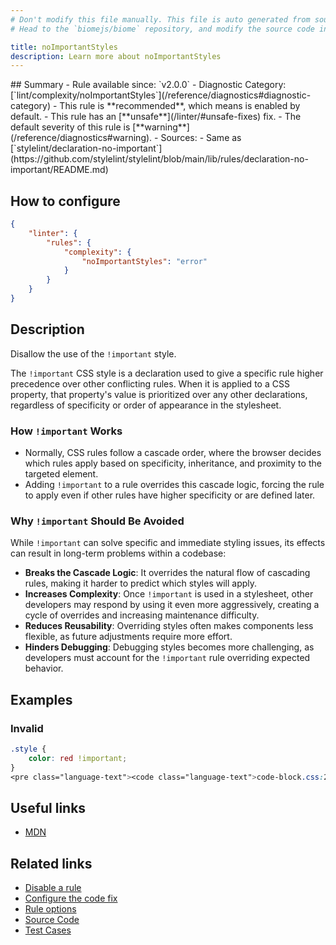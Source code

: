 ```yaml
---
# Don't modify this file manually. This file is auto generated from source, and you will lose your changes next time the website is built.
# Head to the `biomejs/biome` repository, and modify the source code in there.

title: noImportantStyles
description: Learn more about noImportantStyles
---
```


<Tabs>
<TabItem label="CSS" icon="seti:css">
## Summary
- Rule available since: `v2.0.0`
- Diagnostic Category: [`lint/complexity/noImportantStyles`](/reference/diagnostics#diagnostic-category)
- This rule is **recommended**, which means is enabled by default.
- This rule has an [**unsafe**](/linter/#unsafe-fixes) fix.
- The default severity of this rule is [**warning**](/reference/diagnostics#warning).
- Sources: 
  - Same as [`stylelint/declaration-no-important`](https://github.com/stylelint/stylelint/blob/main/lib/rules/declaration-no-important/README.md)

## How to configure
```json title="biome.json"
{
	"linter": {
		"rules": {
			"complexity": {
				"noImportantStyles": "error"
			}
		}
	}
}

```
## Description
Disallow the use of the `!important` style.

The `!important` CSS style is a declaration used to give a specific rule
higher precedence over other conflicting rules. When it is applied to a CSS
property, that property's value is prioritized over any other declarations,
regardless of specificity or order of appearance in the stylesheet.

### How `!important` Works

- Normally, CSS rules follow a cascade order, where the browser decides
which rules apply based on specificity, inheritance, and proximity to the
targeted element.
- Adding `!important` to a rule overrides this cascade logic, forcing the
rule to apply even if other rules have higher specificity or are defined later.

### Why `!important` Should Be Avoided

While `!important` can solve specific and immediate styling issues, its effects
can result in long-term problems within a codebase:

- **Breaks the Cascade Logic**: It overrides the natural flow of cascading rules,
making it harder to predict which styles will apply.
- **Increases Complexity**: Once `!important` is used in a stylesheet, other developers
may respond by using it even more aggressively, creating a cycle of overrides and
increasing maintenance difficulty.
- **Reduces Reusability**: Overriding styles often makes components less flexible,
as future adjustments require more effort.
- **Hinders Debugging**: Debugging styles becomes more challenging, as developers
must account for the `!important` rule overriding expected behavior.

## Examples

### Invalid

```css
.style {
    color: red !important;
}
<pre class="language-text"><code class="language-text">code-block.css:2:16 <a href="https://biomejs.dev/linter/rules/no-important-styles">lint/complexity/noImportantStyles</a> <span style="color: #000; background-color: #ddd;"> FIXABLE </span> ━━━━━━━━━━━━━━━━━━━━━━━━━━━━━━━━━━━━<br /><br />  <strong><span style="color: Orange;">⚠</span></strong> <span style="color: Orange;">Avoid the use of the </span><span style="color: Orange;"><strong>!important</strong></span><span style="color: Orange;"> style.</span><br />  <br />    <strong>1 │ </strong>.style &#123;<br />  <strong><span style="color: Tomato;">&gt;</span></strong> <strong>2 │ </strong>    color: red !important;<br />   <strong>   │ </strong>               <strong><span style="color: Tomato;">^</span></strong><strong><span style="color: Tomato;">^</span></strong><strong><span style="color: Tomato;">^</span></strong><strong><span style="color: Tomato;">^</span></strong><strong><span style="color: Tomato;">^</span></strong><strong><span style="color: Tomato;">^</span></strong><strong><span style="color: Tomato;">^</span></strong><strong><span style="color: Tomato;">^</span></strong><strong><span style="color: Tomato;">^</span></strong><strong><span style="color: Tomato;">^</span></strong><br />    <strong>3 │ </strong>&#125;<br />    <strong>4 │ </strong><br />  <br />  <strong><span style="color: lightgreen;">ℹ</span></strong> <span style="color: lightgreen;">This style reverses the cascade logic, and precedence is reversed. This could lead to having styles with higher specificity being overridden by styles with lower specificity.</span><br />  <br />  <strong><span style="color: lightgreen;">ℹ</span></strong> <span style="color: lightgreen;">Unsafe fix</span><span style="color: lightgreen;">: </span><span style="color: lightgreen;">Remove the style.</span><br />  <br />  <strong>  2 │ </strong><span style="opacity: 0.8;">·</span><span style="opacity: 0.8;">·</span><span style="opacity: 0.8;">·</span><span style="opacity: 0.8;">·</span>color:<span style="opacity: 0.8;">·</span>red<span style="opacity: 0.8;"><span style="color: Tomato;">·</span></span><span style="color: Tomato;">!</span><span style="color: Tomato;">i</span><span style="color: Tomato;">m</span><span style="color: Tomato;">p</span><span style="color: Tomato;">o</span><span style="color: Tomato;">r</span><span style="color: Tomato;">t</span><span style="color: Tomato;">a</span><span style="color: Tomato;">n</span><span style="color: Tomato;">t</span>;<br />  <strong>    │ </strong>              <span style="color: Tomato;">-</span><span style="color: Tomato;">-</span><span style="color: Tomato;">-</span><span style="color: Tomato;">-</span><span style="color: Tomato;">-</span><span style="color: Tomato;">-</span><span style="color: Tomato;">-</span><span style="color: Tomato;">-</span><span style="color: Tomato;">-</span><span style="color: Tomato;">-</span><span style="color: Tomato;">-</span> <br /></code></pre>

```

## Useful links

- [MDN](https://developer.mozilla.org/en-US/docs/Web/CSS/important)

## Related links

- [Disable a rule](/linter/#disable-a-rule)
- [Configure the code fix](/linter#configure-the-code-fix)
- [Rule options](/linter/#rule-options)
- [Source Code](https://github.com/biomejs/biome/blob/main/crates/biome_css_analyze/src/lint/complexity/no_important_styles.rs)
- [Test Cases](https://github.com/biomejs/biome/blob/main/crates/biome_css_analyze/tests/specs/complexity/noImportantStyles)

</TabItem>
</Tabs>

